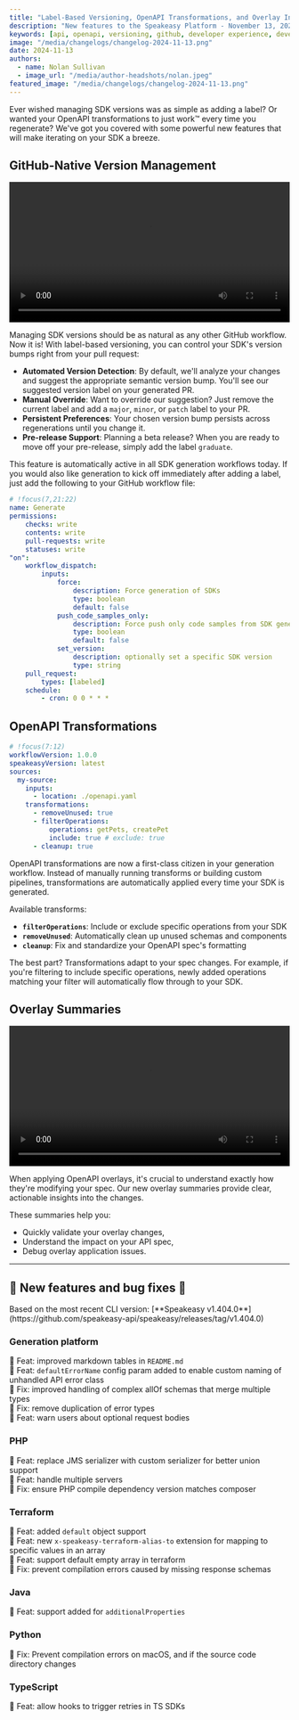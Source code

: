 ```yaml
---
title: "Label-Based Versioning, OpenAPI Transformations, and Overlay Insights"
description: "New features to the Speakeasy Platform - November 13, 2024"
keywords: [api, openapi, versioning, github, developer experience, devex, dx]
image: "/media/changelogs/changelog-2024-11-13.png"
date: 2024-11-13
authors:
  - name: Nolan Sullivan
  - image_url: "/media/author-headshots/nolan.jpeg"
featured_image: "/media/changelogs/changelog-2024-11-13.png"
---
```



Ever wished managing SDK versions was as simple as adding a label? Or wanted your OpenAPI transformations to just work™️ every time you regenerate? We've got you covered with some powerful new features that will make iterating on your SDK a breeze.

## GitHub-Native Version Management


<div className="mt-10">
  <video controls={false} loop={true} autoPlay={true} width="100%">
    <source src={label_versioning} type="video/mp4" />
  </video>
</div>

Managing SDK versions should be as natural as any other GitHub workflow. Now it is! With label-based versioning, you can control your SDK's version bumps right from your pull request:

- **Automated Version Detection**: By default, we'll analyze your changes and suggest the appropriate semantic version bump. You'll see our suggested version label on your generated PR.
- **Manual Override**: Want to override our suggestion? Just remove the current label and add a `major`, `minor`, or `patch` label to your PR.
- **Persistent Preferences**: Your chosen version bump persists across regenerations until you change it.
- **Pre-release Support**: Planning a beta release? When you are ready to move off your pre-release, simply add the label `graduate`.

This feature is automatically active in all SDK generation workflows today. If you would also like generation to kick off immediately after adding a label, just add the following to your GitHub workflow file:

```yaml
# !focus(7,21:22)
name: Generate
permissions:
    checks: write
    contents: write
    pull-requests: write
    statuses: write
"on":
    workflow_dispatch:
        inputs:
            force:
                description: Force generation of SDKs
                type: boolean
                default: false
            push_code_samples_only:
                description: Force push only code samples from SDK generation
                type: boolean
                default: false
            set_version:
                description: optionally set a specific SDK version
                type: string
    pull_request:
        types: [labeled]
    schedule:
        - cron: 0 0 * * *
```

## OpenAPI Transformations

```yaml workflow.yaml
# !focus(7:12)
workflowVersion: 1.0.0
speakeasyVersion: latest
sources:
  my-source:
    inputs:
      - location: ./openapi.yaml
    transformations:
      - removeUnused: true
      - filterOperations:
          operations: getPets, createPet
          include: true # exclude: true
      - cleanup: true
```

OpenAPI transformations are now a first-class citizen in your generation workflow. Instead of manually running transforms or building custom pipelines, transformations are automatically applied every time your SDK is generated.

Available transforms:
- **`filterOperations`**: Include or exclude specific operations from your SDK
- **`removeUnused`**: Automatically clean up unused schemas and components
- **`cleanup`**: Fix and standardize your OpenAPI spec's formatting

The best part? Transformations adapt to your spec changes. For example, if you're filtering to include specific operations, newly added operations matching your filter will automatically flow through to your SDK.

## Overlay Summaries


<div className="mt-10">
  <video controls={false} loop={true} autoPlay={true} width="100%">
    <source src={overlay_output} type="video/mp4" />
  </video>
</div>

When applying OpenAPI overlays, it's crucial to understand exactly how they're modifying your spec. Our new overlay summaries provide clear, actionable insights into the changes.

These summaries help you:
- Quickly validate your overlay changes,
- Understand the impact on your API spec,
- Debug overlay application issues.

---

## 🐝 New features and bug fixes 🐛

<Callout title="NOTE" variant="info">
  Based on the most recent CLI version: [**Speakeasy v1.404.0**](https://github.com/speakeasy-api/speakeasy/releases/tag/v1.404.0)
</Callout>

### Generation platform

🐝 Feat: improved markdown tables in `README.md` \
🐝 Feat: `defaultErrorName` config param added to enable custom naming of unhandled API error class \
🐛 Fix: improved handling of complex allOf schemas that merge multiple types \
🐛 Fix: remove duplication of error types \
🐝 Feat: warn users about optional request bodies

### PHP

🐝 Feat: replace JMS serializer with custom serializer for better union support \
🐝 Feat: handle multiple servers \
🐛 Fix: ensure PHP compile dependency version matches composer

### Terraform

🐝 Feat: added `default` object support \
🐝 Feat: new `x-speakeasy-terraform-alias-to` extension for mapping to specific values in an array \
🐝 Feat: support default empty array in terraform \
🐛 Fix: prevent compilation errors caused by missing response schemas

### Java

🐝 Feat: support added for `additionalProperties`

### Python

🐛 Fix: Prevent compilation errors on macOS, and if the source code directory changes 

### TypeScript

🐝 Feat: allow hooks to trigger retries in TS SDKs
